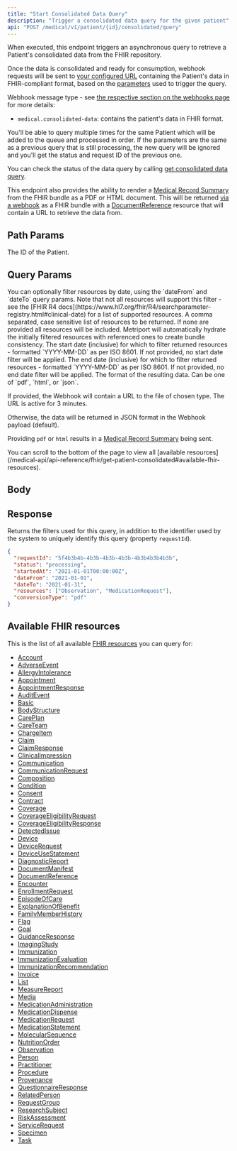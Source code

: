 ```yaml
---
title: "Start Consolidated Data Query"
description: "Trigger a consolidated data query for the given patient"
api: "POST /medical/v1/patient/{id}/consolidated/query"
---
```


When executed, this endpoint triggers an asynchronous query to retrieve a Patient's consolidated
data from the FHIR repository.

Once the data is consolidated and ready for consumption, webhook requests will be sent to
[your configured URL](/home/api-reference/settings/post-settings) containing the Patient's
data in FHIR-compliant format, based on the [parameters](#query-params) used to trigger the query.

Webhook message type - see [the respective section on the webhooks page](/medical-api/more-info/webhooks#patient-consolidated-data)
for more details:

- `medical.consolidated-data`: contains the patient's data in FHIR format.

You'll be able to query multiple times for the same Patient which will be added to the queue and
processed in order. If the parameters are the same as a previous query that is still processing,
the new query will be ignored and you'll get the status and request ID of the previous one.

You can check the status of the data query by calling [get consolidated data query](/medical-api/api-reference/fhir/consolidated-data-query-get).

This endpoint also provides the ability to render a [Medical Record Summary](/medical-api/more-info/medical-record-summary)
from the FHIR bundle as a PDF or HTML document. This will be returned [via a webhook](/medical-api/more-info/webhooks#medical-record)
as a FHIR bundle with a [DocumentReference](/medical-api/fhir/resources/documentreference) resource
that will contain a URL to retrieve the data from.

## Path Params

<ParamField path="id" type="string" required>
  The ID of the Patient.
</ParamField>

## Query Params

<Tip>
  You can optionally filter resources by date, using the `dateFrom` and `dateTo` query params. Note
  that not all resources will support this filter - see the [FHIR R4
  docs](https://www.hl7.org/fhir/R4/searchparameter-registry.html#clinical-date) for a list of
  supported resources.
</Tip>

<ParamField query="resources" type="string" optional>
  A comma separated, case sensitive list of resources to be returned. If none are provided all
  resources will be included. Metriport will automatically hydrate the initially filtered 
  resources with referenced ones to create bundle consistency.
</ParamField>

<ParamField query="dateFrom" type="string" optional>
  The start date (inclusive) for which to filter returned resources - formatted `YYYY-MM-DD` as per
  ISO 8601. If not provided, no start date filter will be applied.
</ParamField>

<ParamField query="dateTo" type="string" optional>
  The end date (inclusive) for which to filter returned resources - formatted `YYYY-MM-DD` as per
  ISO 8601. If not provided, no end date filter will be applied.
</ParamField>

<ParamField query="conversionType" type="string" optional>
  The format of the resulting data. Can be one of `pdf`, `html`, or `json`.

If provided, the Webhook will contain a URL to the file of chosen type. The URL is active for 3 minutes.

Otherwise, the data will be returned in JSON format in the Webhook payload (default).

  <Info>Providing `pdf` or `html` results in a
  [Medical Record Summary](/medical-api/more-info/webhooks#medical-record) being sent.</Info>
</ParamField>

<Info>
  You can scroll to the bottom of the page to view all [available
  resources](/medical-api/api-reference/fhir/get-patient-consolidated#available-fhir-resources).
</Info>

## Body

<Snippet file="webhook-request-metadata.mdx" />

<Snippet file="webhook-metadata-post-example.mdx" />

## Response

Returns the filters used for this query, in addition to the identifier used by the system to uniquely identify this query (property `requestId`).

<ResponseExample>

<Snippet file="webhook-metadata-sdk-example.mdx" />

</ResponseExample>

<Snippet file="consolidated-query.mdx" />

```json
{
  "requestId": "5f4b3b4b-4b3b-4b3b-4b3b-4b3b4b3b4b3b",
  "status": "processing",
  "startedAt": "2021-01-01T00:00:00Z",
  "dateFrom": "2021-01-01",
  "dateTo": "2021-01-31",
  "resources": ["Observation", "MedicationRequest"],
  "conversionType": "pdf"
}
```

## Available FHIR resources

This is the list of all available [FHIR resources](/medical-api/fhir/resources) you can query for:

- [Account](/medical-api/fhir/resources/account)
- [AdverseEvent](/medical-api/fhir/resources/adverseevent)
- [AllergyIntolerance](/medical-api/fhir/resources/allergyintolerance)
- [Appointment](/medical-api/fhir/resources/appointment)
- [AppointmentResponse](/medical-api/fhir/resources/appointmentresponse)
- [AuditEvent](/medical-api/fhir/resources/auditevent)
- [Basic](/medical-api/fhir/resources/basic)
- [BodyStructure](/medical-api/fhir/resources/bodystructure)
- [CarePlan](/medical-api/fhir/resources/careplan)
- [CareTeam](/medical-api/fhir/resources/careteam)
- [ChargeItem](/medical-api/fhir/resources/chargeitem)
- [Claim](/medical-api/fhir/resources/claim)
- [ClaimResponse](/medical-api/fhir/resources/claimresponse)
- [ClinicalImpression](/medical-api/fhir/resources/clinicalimpression)
- [Communication](/medical-api/fhir/resources/communication)
- [CommunicationRequest](/medical-api/fhir/resources/communicationrequest)
- [Composition](/medical-api/fhir/resources/composition)
- [Condition](/medical-api/fhir/resources/condition)
- [Consent](/medical-api/fhir/resources/consent)
- [Contract](/medical-api/fhir/resources/contract)
- [Coverage](/medical-api/fhir/resources/coverage)
- [CoverageEligibilityRequest](/medical-api/fhir/resources/coverageeligibilityrequest)
- [CoverageEligibilityResponse](/medical-api/fhir/resources/coverageeligibilityresponse)
- [DetectedIssue](/medical-api/fhir/resources/detectedissue)
- [Device](/medical-api/fhir/resources/device)
- [DeviceRequest](/medical-api/fhir/resources/devicerequest)
- [DeviceUseStatement](/medical-api/fhir/resources/deviceusestatement)
- [DiagnosticReport](/medical-api/fhir/resources/diagnosticreport)
- [DocumentManifest](/medical-api/fhir/resources/documentmanifest)
- [DocumentReference](/medical-api/fhir/resources/documentreference)
- [Encounter](/medical-api/fhir/resources/encounter)
- [EnrollmentRequest](/medical-api/fhir/resources/enrollmentrequest)
- [EpisodeOfCare](/medical-api/fhir/resources/episodeofcare)
- [ExplanationOfBenefit](/medical-api/fhir/resources/explanationofbenefit)
- [FamilyMemberHistory](/medical-api/fhir/resources/familymemberhistory)
- [Flag](/medical-api/fhir/resources/flag)
- [Goal](/medical-api/fhir/resources/goal)
- [GuidanceResponse](/medical-api/fhir/resources/guidanceresponse)
- [ImagingStudy](/medical-api/fhir/resources/imagingstudy)
- [Immunization](/medical-api/fhir/resources/immunization)
- [ImmunizationEvaluation](/medical-api/fhir/resources/immunizationevaluation)
- [ImmunizationRecommendation](/medical-api/fhir/resources/immunizationrecommendation)
- [Invoice](/medical-api/fhir/resources/invoice)
- [List](/medical-api/fhir/resources/list)
- [MeasureReport](/medical-api/fhir/resources/measurereport)
- [Media](/medical-api/fhir/resources/media)
- [MedicationAdministration](/medical-api/fhir/resources/medicationadministration)
- [MedicationDispense](/medical-api/fhir/resources/medicationdispense)
- [MedicationRequest](/medical-api/fhir/resources/medicationrequest)
- [MedicationStatement](/medical-api/fhir/resources/medicationstatement)
- [MolecularSequence](/medical-api/fhir/resources/molecularsequence)
- [NutritionOrder](/medical-api/fhir/resources/nutritionorder)
- [Observation](/medical-api/fhir/resources/observation)
- [Person](/medical-api/fhir/resources/person)
- [Practitioner](/medical-api/fhir/resources/practitioner)
- [Procedure](/medical-api/fhir/resources/procedure)
- [Provenance](/medical-api/fhir/resources/provenance)
- [QuestionnaireResponse](/medical-api/fhir/resources/questionnaireresponse)
- [RelatedPerson](/medical-api/fhir/resources/relatedperson)
- [RequestGroup](/medical-api/fhir/resources/requestgroup)
- [ResearchSubject](/medical-api/fhir/resources/researchsubject)
- [RiskAssessment](/medical-api/fhir/resources/riskassessment)
- [ServiceRequest](/medical-api/fhir/resources/servicerequest)
- [Specimen](/medical-api/fhir/resources/specimen)
- [Task](/medical-api/fhir/resources/task)
